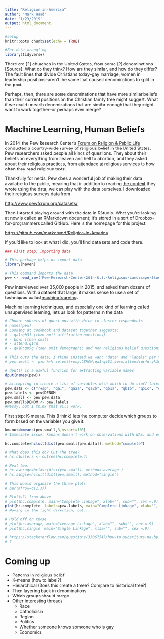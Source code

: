 ```yaml
---
title: "Religion-in-America"
author: "Mark Hand"
date: "1/23/2019"
output: html_document
---
```


```r
#setup
knitr::opts_chunk$set(echo = TRUE)

#For data wrangling
library(tidyverse)
```

There are [?] churches in the United States, from some [?] denominations [Source]. What do they think? How are they similar, and how do they differ? The fault lines that divide Christians today--gay marriage, women in leadership positions--aren't the same that caused denominations to split in the past. 

Perhaps, then, there are some denominations that have more similar beliefs than their current positions on the Christian family tree might suggest. What if we could unearth denominations that are similar enough that they might want to work together--or perhaps even merge? 

# Machine Learning, Human Beliefs 

In 2014, the Pew Research Center's [Forum on Religion & Public Life](http://www.pewforum.org/) conducted a country-wide survey of religious belief in the United States. Pew researchers asked people all kinds of questions. They about their beliefs on everything from heaven and hell to abortion, and they asked about their religious practices, from attendace at religious services to how often they read religious texts. 

Thankfully for nerds, Pew does a wonderful job of making their data available to the public, meaning that in addition to reading [the content](http://www.pewforum.org/religious-landscape-study/) they wrote using the data, we can play with the data ourselves. I downloaded their religious surveys data from 

[http://www.pewforum.org/datasets/](http://www.pewforum.org/datasets/)

Then I started playing around with the data in RStudio. What you're looking at now is called an RMarkdown document; it's stored in a sort of Dropbox-for-programmers called GitHub. Here is the homepage for this project: 

[https://github.com/markchand/Religion-in-America](https://github.com/markchand/Religion-in-America)

If you'd like to look at what I did, you'll find data sets and code there. 

```r
### First step: Importing data 

# This package helps us import data 
library(haven) 

# This command imports the data 
pew <- read_sav("Pew-Research-Center-2014-U.S.-Religious-Landscape-Study/Dataset - Pew Research Center 2014 Religious Landscape Study National Telephone Survey - Version 1.1 - December 1 2016.sav")
```

Pew interviewed over 35,000 people in 2015, and asked them dozens of questions. With a dataset that large, it makes sense to use a set of techniques called [machine learning](https://markclaytonhand.com/2018/12/11/python-for-beginners-part-ii-a-little-bit-about-machine-learning-but-dont-panic/). 

Machine learning techniques, and especially one kind of learning called unsupervised learning, lets us look for patterns in the data. 

```r
# Choose subsets of questions with which to cluster respondents 
# names(pew)
# Looking at codebook and dataset together suggests: 
# - qa1:qb31 (then omit affiliation questions)
# - born (then omit)
# - attend:q14d
# - qk10:qm5g (then omit demographic and non-religious belief questions) 

# This cuts the data; I think instead we want "data" and "labels" per the ISL textbook.
# pew.small <- pew %>% select(resp,DENOM,qa1:qb31,born,attend:qi4d,qk10a:qm5g)

# dput() is a useful function for extracting variable names 
dput(names(pew))

# Attempting to create a list of variables with which to do stuff later, copypasted from the list generated by the previous command 
pew.data <- c("resp", "qa1", "qa2a", "qa2b", "qb1a", "qb1b", "qb1c", "qb2a", "qb2b", "qb2c", "qb2d", "qb20", "qb21", "qb22", "qb30", "qb30b", "qb31", "born", "attend", "qf2", "qf5", "qg1", "qg1b", "qg1c", "qg3", "qg5", "qg6", "qg7", "qg7b", "qh1", "qh2", "qh4", "qi1", "qi2a", "qi2b", "qi2c", "qi2d", "qi2g", "qi2h", "qi2m", "qi2t", "qi2u", "qi3", "qi3b", "qi4a", "qi4b", "qi4c", "qi4d","qk10a", "qk10b", "qk10c", "qk10d", "qm5a", "qm5b", "qm5d", "qm5e", "qm5f", "qm5g")
pew.labels <- pew$DENOM
pew.small <- pew[pew.data]
pew.small$DENOM <- pew.labels
#Messy, but I think that will work. 
``` 

First step: K-means. This (I think) lets the computer decide which groups to form based on the variables you give it. 

```r
km.out=kmeans(pew.small,3,nstart=100)
# Immediate issue: kmeans doesn't work on observations with NAs, and every observation in this dataset has NAs in it. 
```

```r
hc.complete=hclust(dist(pew.small[pew.data]), method="complete")

# What does this do? Cut the tree? 
# hc.clusters <- cutree(hc.complete,4)

# Next two: 
# hc.average=hclust(dist(pew.small), method="average") 
# hc.single=hclust(dist(pew.small), method="single")

# This would organize the three plots 
# par(mfrow=c(1,3))

# Plot(s?) from above 
# plot(hc.complete, main="Complete Linkage", xlab="", sub="", cex =.9)
plot(hc.complete, labels=pew.labels, main="Complete Linkage", xlab="", sub="", ylab="")
# Moving in the right direction, but...

# Hold off on these
# plot(hc.average, main="Average Linkage", xlab="", sub="", cex =.9)
# plot(hc.single, main="Single Linkage", xlab="", sub="", cex =.9)

# https://stackoverflow.com/questions/33067547/how-to-substitute-na-by-0-in-20-columns 
# ? 
```

# Coming up 

- Patterns in religious belief
 - K-means (how to label?) 
 - Hierarchical (Does this create a treee? Compare to historical tree?)
  - Then layering back in denominations 
- Which groups should merge
- Other interesting threads 
  - Race
  - Catholicism
  - Region 
  - Politics
  - Whether someone knows someone who is gay 
  - Economics 